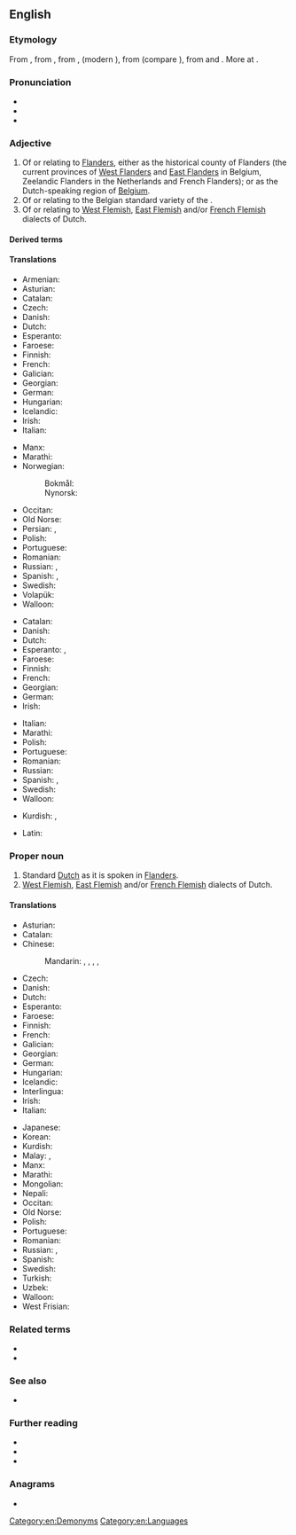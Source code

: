 {{also|flemish}}
==English==
{{wikipedia|dab=Flemish}}

===Etymology===
From {{inh|en|enm|flemmysshe}}, from {{der|en|ofs|flemsche}}, from {{der|en|dum|vlāmisch}}, {{m|dum|vlemesch}} (modern {{cog|nl|Vlaams}}), from {{der|en|ofs|flamsk|t=Fleming}} (compare {{cog|fy|Flaamsk}}), from {{der|en|gem-pro|*flaumaz|t=flowing, current (water)}} and {{m|gem-pro|*-iskaz}}. More at {{l|en|Flanders}}.

===Pronunciation===
* {{IPA|en|/ˈflɛmɪʃ/}}
* {{audio|en|en-us-Flemish.ogg|Audio (US)}}
* {{homophones|en|flemish|phlegmish}}

===Adjective===
{{en-adj}}

# Of or relating to [[Flanders]], either as the historical county of Flanders (the current provinces of [[West Flanders]] and [[East Flanders]] in Belgium, Zeelandic Flanders in the Netherlands and French Flanders); or as the Dutch-speaking region of [[Belgium]].
# Of or relating to the Belgian standard variety of the {{w|Dutch language}}.
# Of or relating to [[West Flemish]], [[East Flemish]] and/or [[French Flemish]] dialects of Dutch.

====Derived terms====
{{der4|en|Flemish accounts|Flemish beauty|Flemish bond|Flemish brick|Flemish coil|Flemish eye|Flemish horse|Flemishness}}

====Translations====
{{trans-top|of or relating to Flanders}}
* Armenian: {{t+|hy|ֆլամանդական}}
* Asturian: {{t+|ast|flamencu}}
* Catalan: {{t+|ca|flamenc}}
* Czech: {{t|cs|vlámský}}
* Danish: {{t+|da|flamsk}}
* Dutch: {{t+|nl|Vlaams}}
* Esperanto: {{t|eo|flandra}}
* Faroese: {{t|fo|flamskur}}
* Finnish: {{t+|fi|flaamilainen}}
* French: {{t+|fr|flamand}}
* Galician: {{t+|gl|flamengo}}
* Georgian: {{t|ka|ფლამანდიური}}
* German: {{t|de|flämisch}}
* Hungarian: {{t+|hu|flamand}}
* Icelandic: {{t|is|flæmskur}}
* Irish: {{t|ga|Pléimeannach}}
* Italian: {{t+|it|fiammingo}}
{{trans-mid}}
* Manx: {{t|gv|Flandrynagh}}
* Marathi: {{t|mr|फ्लेमिश}}
* Norwegian:
*: Bokmål: {{t|no|flamsk}}
*: Nynorsk: {{t|nn|flamsk}}
* Occitan: {{t+|oc|flamenc}}
* Old Norse: {{t|non|flæmskr}}
* Persian: {{t|fa|فلامان|tr=flâmân}}, {{t|fa|فلمنک|tr=flamank}}
* Polish: {{t+|pl|flamandzki}}
* Portuguese: {{t+|pt|flamengo}}
* Romanian: {{t+|ro|flamand}}
* Russian: {{t+|ru|флама́ндский}}, {{t|ru|фла́ндрский}}
* Spanish: {{t+|es|flamenco}}, {{t+|es|flamenca|f}}
* Swedish: {{t+|sv|flamländsk}}
* Volapük: {{t|vo|Flanänik}}
* Walloon: {{t+|wa|flamind}}
{{trans-bottom}}

{{trans-top|of or relating to the Flemish variety of the Dutch language}}
* Catalan: {{t+|ca|flamenc}}
* Danish: {{t+|da|flamsk}}
* Dutch: {{t+|nl|Vlaams}}
* Esperanto: {{t|eo|flandra}}, {{t|eo|flandralingva}}
* Faroese: {{t+|fo|flamskt}}
* Finnish: {{t+|fi|flaamilainen}}
* French: {{t+|fr|flamand}}
* Georgian: {{t|ka|ფლამანდიური}}
* German: {{t|de|flämisch}}
* Irish: {{t|ga|Pléimeannaise}}
{{trans-mid}}
* Italian: {{t+|it|fiammingo|m}}
* Marathi: {{t|mr|फ्लेमिश}}
* Polish: {{t+|pl|flamandzki}}
* Portuguese: {{t+|pt|flamengo}}
* Romanian: {{t+|ro|flamand}}
* Russian: {{t+|ru|флама́ндский}}
* Spanish: {{t+|es|flamenco}}, {{t+|es|flamenca|f}}
* Swedish: {{t+|sv|flamländsk}}
* Walloon: {{t+|wa|flamind}}
{{trans-bottom}}

{{checktrans-top}}
* Kurdish: {{t+check|ku|flamî}}, {{t+check|ku|flemanî}}
{{trans-mid}}
* Latin: {{t-check|la|flandricus}}
{{trans-bottom}}

===Proper noun===
{{en-proper noun}}

# Standard [[Dutch]] as it is spoken in [[Flanders]].
# [[West Flemish]], [[East Flemish]] and/or [[French Flemish]] dialects of Dutch.

====Translations====
{{trans-top|the Dutch language as it is spoken in Flanders}}
* Asturian: {{t+|ast|flamencu|m}}
* Catalan: {{t+|ca|flamenc|m}}
* Chinese:
*: Mandarin: {{t+|cmn|佛蘭芒語}}, {{t+|cmn|佛兰芒语|tr=Fólánmángyŭ}}, {{t|cmn|弗拉茫|tr=Fúlāmáng}}, {{t|cmn|佛蘭芒}}, {{t|cmn|佛兰芒|tr=Fólánmáng}}
* Czech: {{t|cs|vlámština|f}}
* Danish: {{t+|da|flamsk}}
* Dutch: {{t+|nl|Vlaams|n}}
* Esperanto: {{t|eo|la [[flandra]]}}
* Faroese: {{t+|fo|flamskt|n}}
* Finnish: {{t+|fi|flaami}}
* French: {{t+|fr|flamand|m}}
* Galician: {{t+|gl|flamengo|m}}
* Georgian: {{t|ka|ფლამანდიური}}
* German: {{t+|de|Flämisch|n}}
* Hungarian: {{t+|hu|flamand}}
* Icelandic: {{t+|is|flæmska|f}}
* Interlingua: {{t|ia|flamingo}}
* Irish: {{t|ga|Pléimeannais|f}}
* Italian: {{t+|it|fiammingo|m}}
{{trans-mid}}
* Japanese: {{t+|ja|フラマン語|tr=furamango}}
* Korean: {{t|ko|플랑드르의}}
* Kurdish: {{t+|ku|flamî|f}}
* Malay: {{t|ms|bahasa Belanda Belgium}}, {{t|ms|bahasa Flemish}}
* Manx: {{t|gv|Flandrynish|f}}
* Marathi: {{t|mr|फ्लेमिश}}
* Mongolian: {{t|mn|Фламандын}}
* Nepali: {{t|ne|फ्लेमिश}}
* Occitan: {{t+|oc|flamenc|m}}
* Old Norse: {{t|non|flæmska|f}}
* Polish: {{t+|pl|flamandzki|m-in}}
* Portuguese: {{t+|pt|flamengo|m}}
* Romanian: {{t+|ro|flamandă|f}}
* Russian: {{t+|ru|флама́ндский|m}}, {{t|ru|фла́ндрский|m}}
* Spanish: {{t+|es|flamenco|m}}
* Swedish: {{t+|sv|flamländska}}
* Turkish: {{t|tr|flamandaca}}
* Uzbek: {{t|uz|flamancha}}
* Walloon: {{t+|wa|flamind|m}}
* West Frisian: {{t|fy|Flaamsk}}
{{trans-bottom}}

===Related terms===
* {{l|en|Flanders}}
* {{l|en|Fleming}}

===See also===
* {{l|en|Netherlandish}}

===Further reading===
* {{ISO 639|3code=vls}}
* {{ethnologue|lang=Dutch|code=nld}}
* {{ethnologue|lang=Flemish|code=vls}}

===Anagrams===
* {{anagrams|en|a=efhilms|Himself|himself|mehfils}}

[[Category:en:Demonyms]]
[[Category:en:Languages]]